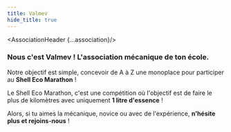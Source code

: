 ```yaml
---
title: Valmev
hide_title: true
---
```





<AssociationHeader {...association}/>
### **Nous c'est Valmev !** L'association mécanique de ton école.

Notre objectif est simple, concevoir de A à Z une monoplace pour participer au **Shell Eco Marathon** !

Le Shell Eco Marathon, c'est une compétition où l'objectif est de faire le plus de kilomètres avec uniquement **1 litre d'essence** !

Alors, si tu aimes la mécanique, novice ou avec de l'expérience, **n'hésite plus et rejoins-nous** !
